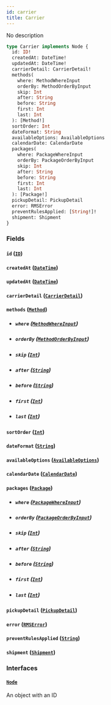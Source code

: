 ```yaml
---
id: carrier
title: Carrier
---
```


No description

```graphql
type Carrier implements Node {
  id: ID!
  createdAt: DateTime!
  updatedAt: DateTime!
  carrierDetail: CarrierDetail!
  methods(
    where: MethodWhereInput
    orderBy: MethodOrderByInput
    skip: Int
    after: String
    before: String
    first: Int
    last: Int
  ): [Method!]
  sortOrder: Int
  dateFormat: String
  availableOptions: AvailableOptions
  calendarDate: CalendarDate
  packages(
    where: PackageWhereInput
    orderBy: PackageOrderByInput
    skip: Int
    after: String
    before: String
    first: Int
    last: Int
  ): [Package!]
  pickupDetail: PickupDetail
  error: RMSError
  preventRulesApplied: [String!]!
  shipment: Shipment
}
```

### Fields

#### `id` ([`ID`](../../rate-manager-service/scalars/id))

#### `createdAt` ([`DateTime`](../../rate-manager-service/scalars/date-time))

#### `updatedAt` ([`DateTime`](../../rate-manager-service/scalars/date-time))

#### `carrierDetail` ([`CarrierDetail`](../../rate-manager-service/objects/carrier-detail))

#### `methods` ([`Method`](../../rate-manager-service/objects/method))

- ##### `where` ([`MethodWhereInput`](../../rate-manager-service/inputs/method-where-input))

- ##### `orderBy` ([`MethodOrderByInput`](../../rate-manager-service/enums/method-order-by-input))

- ##### `skip` ([`Int`](../../rate-manager-service/scalars/int))

- ##### `after` ([`String`](../../rate-manager-service/scalars/string))

- ##### `before` ([`String`](../../rate-manager-service/scalars/string))

- ##### `first` ([`Int`](../../rate-manager-service/scalars/int))

- ##### `last` ([`Int`](../../rate-manager-service/scalars/int))

#### `sortOrder` ([`Int`](../../rate-manager-service/scalars/int))

#### `dateFormat` ([`String`](../../rate-manager-service/scalars/string))

#### `availableOptions` ([`AvailableOptions`](../../rate-manager-service/objects/available-options))

#### `calendarDate` ([`CalendarDate`](../../rate-manager-service/objects/calendar-date))

#### `packages` ([`Package`](../../rate-manager-service/objects/package))

- ##### `where` ([`PackageWhereInput`](../../rate-manager-service/inputs/package-where-input))

- ##### `orderBy` ([`PackageOrderByInput`](../../rate-manager-service/enums/package-order-by-input))

- ##### `skip` ([`Int`](../../rate-manager-service/scalars/int))

- ##### `after` ([`String`](../../rate-manager-service/scalars/string))

- ##### `before` ([`String`](../../rate-manager-service/scalars/string))

- ##### `first` ([`Int`](../../rate-manager-service/scalars/int))

- ##### `last` ([`Int`](../../rate-manager-service/scalars/int))

#### `pickupDetail` ([`PickupDetail`](../../rate-manager-service/objects/pickup-detail))

#### `error` ([`RMSError`](../../rate-manager-service/objects/rmserror))

#### `preventRulesApplied` ([`String`](../../rate-manager-service/scalars/string))

#### `shipment` ([`Shipment`](../../rate-manager-service/objects/shipment))

### Interfaces

#### [`Node`](../../rate-manager-service/interfaces/node)

An object with an ID
